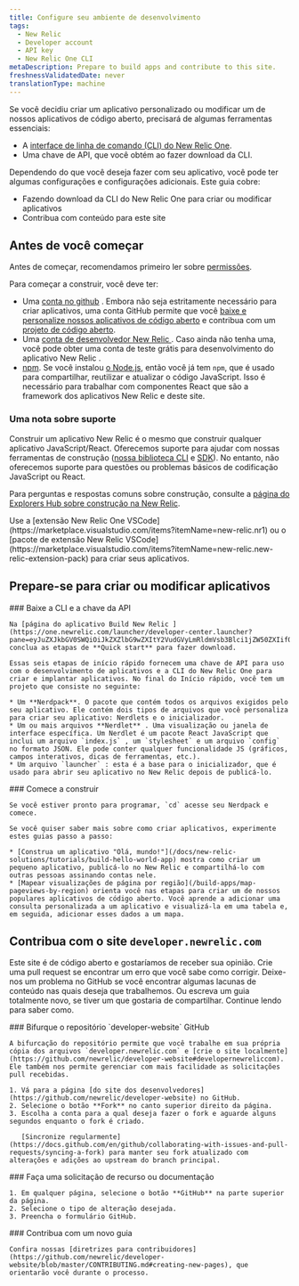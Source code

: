 ```yaml
---
title: Configure seu ambiente de desenvolvimento
tags:
  - New Relic
  - Developer account
  - API key
  - New Relic One CLI
metaDescription: Prepare to build apps and contribute to this site.
freshnessValidatedDate: never
translationType: machine
---
```


Se você decidiu criar um aplicativo personalizado ou modificar um de nossos aplicativos de código aberto, precisará de algumas ferramentas essenciais:

* A [interface de linha de comando (CLI) do New Relic One](https://one.newrelic.com/launcher/developer-center.launcher?pane=eyJuZXJkbGV0SWQiOiJkZXZlbG9wZXItY2VudGVyLmRldmVsb3Blci1jZW50ZXIifQ==).
* Uma chave de API, que você obtém ao fazer download da CLI.

Dependendo do que você deseja fazer com seu aplicativo, você pode ter algumas configurações e configurações adicionais. Este guia cobre:

* Fazendo download da CLI do New Relic One para criar ou modificar aplicativos
* Contribua com conteúdo para este site

## Antes de você começar

Antes de começar, recomendamos primeiro ler sobre [permissões](/docs/new-relic-solutions/new-relic-one/build-nr-apps/permission-manage-apps).

Para começar a construir, você deve ter:

* Uma [conta no github](https://github.com/) . Embora não seja estritamente necessário para criar aplicativos, uma conta GitHub permite que você [baixe e personalize nossos aplicativos de código aberto](https://opensource.newrelic.com/explore-projects) e contribua com um [projeto de código aberto](https://opensource.newrelic.com/contributing/).
* Uma [conta de desenvolvedor New Relic ](https://newrelic.com/signup/?partner=Developer+Edition). Caso ainda não tenha uma, você pode obter uma conta de teste grátis para desenvolvimento do aplicativo New Relic .
* [npm](https://www.npmjs.com/get-npm). Se você instalou [o Node.js](https://nodejs.org/en/download/), então você já tem `npm`, que é usado para compartilhar, reutilizar e atualizar o código JavaScript. Isso é necessário para trabalhar com componentes React que são a framework dos aplicativos New Relic e deste site.

### Uma nota sobre suporte

Construir um aplicativo New Relic é o mesmo que construir qualquer aplicativo JavaScript/React. Oferecemos suporte para ajudar com nossas ferramentas de construção ([nossa biblioteca CLI](/explore-docs/nr1-cli) e [SDK](/explore-docs/intro-to-sdk)). No entanto, não oferecemos suporte para questões ou problemas básicos de codificação JavaScript ou React.

Para perguntas e respostas comuns sobre construção, consulte a [página do Explorers Hub sobre construção na New Relic](https://discuss.newrelic.com/c/build-on-new-relic).

<Callout variant="tip">
  Use a [extensão New Relic One VSCode](https://marketplace.visualstudio.com/items?itemName=new-relic.nr1) ou o [pacote de extensão New Relic VSCode](https://marketplace.visualstudio.com/items?itemName=new-relic.new-relic-extension-pack) para criar seus aplicativos.
</Callout>

## Prepare-se para criar ou modificar aplicativos

<Steps>
  <Step>
    ### Baixe a CLI e a chave da API

    Na [página do aplicativo Build New Relic ](https://one.newrelic.com/launcher/developer-center.launcher?pane=eyJuZXJkbGV0SWQiOiJkZXZlbG9wZXItY2VudGVyLmRldmVsb3Blci1jZW50ZXIifQ==), conclua as etapas de **Quick start** para fazer download.

    Essas seis etapas de início rápido fornecem uma chave de API para uso com o desenvolvimento de aplicativos e a CLI do New Relic One para criar e implantar aplicativos. No final do Início rápido, você tem um projeto que consiste no seguinte:

    * Um **Nerdpack**. O pacote que contém todos os arquivos exigidos pelo seu aplicativo. Ele contém dois tipos de arquivos que você personaliza para criar seu aplicativo: Nerdlets e o inicializador.
    * Um ou mais arquivos **Nerdlet** . Uma visualização ou janela de interface específica. Um Nerdlet é um pacote React JavaScript que inclui um arquivo `index.js` , um `stylesheet` e um arquivo `config` no formato JSON. Ele pode conter qualquer funcionalidade JS (gráficos, campos interativos, dicas de ferramentas, etc.).
    * Um arquivo `launcher` : esta é a base para o inicializador, que é usado para abrir seu aplicativo no New Relic depois de publicá-lo.
  </Step>

  <Step>
    ### Comece a construir

    Se você estiver pronto para programar, `cd` acesse seu Nerdpack e comece.

    Se você quiser saber mais sobre como criar aplicativos, experimente estes guias passo a passo:

    * [Construa um aplicativo "Olá, mundo!"](/docs/new-relic-solutions/tutorials/build-hello-world-app) mostra como criar um pequeno aplicativo, publicá-lo no New Relic e compartilhá-lo com outras pessoas assinando contas nele.
    * [Mapear visualizações de página por região](/build-apps/map-pageviews-by-region) orienta você nas etapas para criar um de nossos populares aplicativos de código aberto. Você aprende a adicionar uma consulta personalizada a um aplicativo e visualizá-la em uma tabela e, em seguida, adicionar esses dados a um mapa.
  </Step>
</Steps>

## Contribua com o site `developer.newrelic.com`

Este site é de código aberto e gostaríamos de receber sua opinião. Crie uma pull request se encontrar um erro que você sabe como corrigir. Deixe-nos um problema no GitHub se você encontrar algumas lacunas de conteúdo nas quais deseja que trabalhemos. Ou escreva um guia totalmente novo, se tiver um que gostaria de compartilhar. Continue lendo para saber como.

<Steps>
  <Step>
    ### Bifurque o repositório `developer-website` GitHub

    A bifurcação do repositório permite que você trabalhe em sua própria cópia dos arquivos `developer.newrelic.com` e [crie o site localmente](https://github.com/newrelic/developer-website#developernewreliccom). Ele também nos permite gerenciar com mais facilidade as solicitações pull recebidas.

    1. Vá para a página [do site dos desenvolvedores](https://github.com/newrelic/developer-website) no GitHub.
    2. Selecione o botão **Fork** no canto superior direito da página.
    3. Escolha a conta para a qual deseja fazer o fork e aguarde alguns segundos enquanto o fork é criado.

       [Sincronize regularmente](https://docs.github.com/en/github/collaborating-with-issues-and-pull-requests/syncing-a-fork) para manter seu fork atualizado com alterações e adições ao upstream do branch principal.
  </Step>

  <Step>
    ### Faça uma solicitação de recurso ou documentação

    1. Em qualquer página, selecione o botão **GitHub** na parte superior da página.
    2. Selecione o tipo de alteração desejada.
    3. Preencha o formulário GitHub.
  </Step>

  <Step>
    ### Contribua com um novo guia

    Confira nossas [diretrizes para contribuidores](https://github.com/newrelic/developer-website/blob/master/CONTRIBUTING.md#creating-new-pages), que orientarão você durante o processo.
  </Step>
</Steps>
